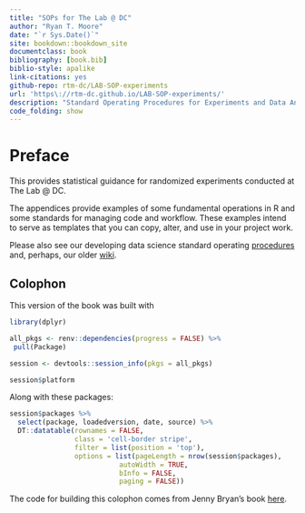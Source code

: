 ```yaml
--- 
title: "SOPs for The Lab @ DC"
author: "Ryan T. Moore"
date: "`r Sys.Date()`"
site: bookdown::bookdown_site
documentclass: book
bibliography: [book.bib]
biblio-style: apalike
link-citations: yes
github-repo: rtm-dc/LAB-SOP-experiments
url: 'https\://rtm-dc.github.io/LAB-SOP-experiments/'
description: "Standard Operating Procedures for Experiments and Data Analysis at The Lab @ DC."
code_folding: show
---
```


# Preface {.unnumbered}

This provides statistical guidance for randomized experiments conducted at The Lab \@ DC.

The appendices provide examples of some fundamental operations in R and some standards for managing code and workflow. These examples intend to serve as templates that you can copy, alter, and use in your project work.

Please also see our developing data science standard operating [procedures](https://github.com/thelabdc/labDsSops) and, perhaps, our older [wiki](https://github.com/thelabdc/LAB-Wiki/wiki).

## Colophon {.unnumbered}

This version of the book was built with

```r
library(dplyr)

all_pkgs <- renv::dependencies(progress = FALSE) %>% 
 pull(Package) 

session <- devtools::session_info(pkgs = all_pkgs)

session$platform
```

Along with these packages:

```r
session$packages %>% 
  select(package, loadedversion, date, source) %>% 
  DT::datatable(rownames = FALSE,
                class = 'cell-border stripe',
                filter = list(position = 'top'),
                options = list(pageLength = nrow(session$packages), 
                           autoWidth = TRUE,
                           bInfo = FALSE,
                           paging = FALSE))
```

The code for building this colophon comes from Jenny Bryan's book [here](https://github.com/rstudio-education/stat545/blob/master/index.Rmd).
